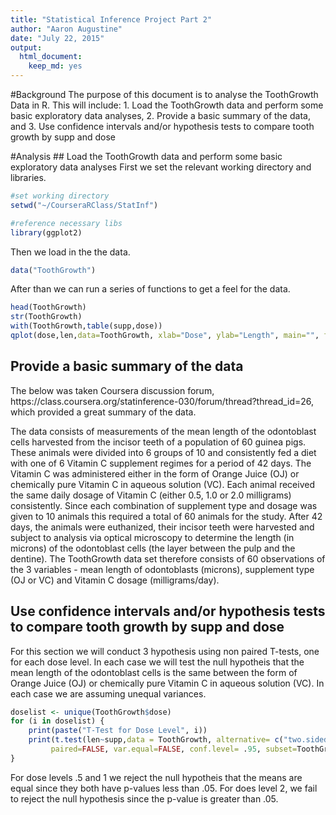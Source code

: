 ```yaml
---
title: "Statistical Inference Project Part 2"
author: "Aaron Augustine"
date: "July 22, 2015"
output: 
  html_document: 
    keep_md: yes
---
```

 
#Background
The purpose of this document is to analyse the ToothGrowth Data in R.  This will include:
1. Load the ToothGrowth data and perform some basic exploratory data analyses, 
2. Provide a basic summary of the data, and
3. Use confidence intervals and/or hypothesis tests to compare tooth growth by supp and dose 

#Analysis
## Load the ToothGrowth data and perform some basic exploratory data analyses
First we set the relevant working directory and libraries.
```r
#set working directory
setwd("~/CourseraRClass/StatInf")

#reference necessary libs
library(ggplot2)
```
Then we load in the the data.
```r
data("ToothGrowth")
```

After than we can run a series of functions to get a feel for the data.
```r
head(ToothGrowth)
str(ToothGrowth)
with(ToothGrowth,table(supp,dose))
qplot(dose,len,data=ToothGrowth, xlab="Dose", ylab="Length", main="", facets=.~supp)
```

## Provide a basic summary of the data
The below was taken Coursera discussion forum, https://class.coursera.org/statinference-030/forum/thread?thread_id=26, which provided a great summary of the data.

The data consists of measurements of the mean length of the odontoblast cells harvested from the incisor teeth of a population of 60 guinea pigs. These animals were divided into 6 groups of 10 and consistently fed a diet with one of 6 Vitamin C supplement regimes for a period of 42 days. The Vitamin C was administered either in the form of Orange Juice (OJ) or chemically pure Vitamin C in aqueous solution (VC). Each animal received the same daily dosage of Vitamin C (either 0.5, 1.0 or 2.0 milligrams) consistently. Since each combination of supplement type and dosage was given to 10 animals this required a total of 60 animals for the study. After 42 days, the animals were euthanized, their incisor teeth were harvested and subject to analysis via optical microscopy to determine the length (in microns) of the odontoblast cells (the layer between the pulp and the dentine). The ToothGrowth data set therefore consists of 60 observations of the 3 variables - mean length of odontoblasts (microns), supplement type (OJ or VC) and Vitamin C dosage (milligrams/day).

## Use confidence intervals and/or hypothesis tests to compare tooth growth by supp and dose
For this section we will conduct 3 hypothesis using non paired T-tests, one for each dose level.  In each case we will test the null hypotheis that the mean length of the odontoblast cells is the same between the form of Orange Juice (OJ) or chemically pure Vitamin C in aqueous solution (VC).  In each case we are assuming unequal variances. 
```r
doselist <- unique(ToothGrowth$dose)
for (i in doselist) {
    print(paste("T-Test for Dose Level", i))
    print(t.test(len~supp,data = ToothGrowth, alternative= c("two.sided"), mu=0,
         paired=FALSE, var.equal=FALSE, conf.level= .95, subset=ToothGrowth$dose==i))
}
```
For dose levels .5 and 1 we reject the null hypotheis that the means are equal since they both have p-values less than .05.  For does level 2, we fail to reject the null hypothesis since the p-value is greater than .05.